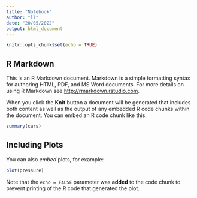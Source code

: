 ```yaml
---
title: "Notebook"
author: "ll"
date: "20/05/2022"
output: html_document
---
```


```r
knitr::opts_chunk$set(echo = TRUE)
```

## R Markdown

This is an R Markdown document. Markdown is a simple formatting syntax for authoring HTML, PDF, and MS Word documents. For more details on using R Markdown see <http://rmarkdown.rstudio.com>.

When you click the **Knit** button a document will be generated that includes both content as well as the output of any embedded R code chunks within the document. You can embed an R code chunk like this:

```r
summary(cars)
```

## Including Plots

You can also *embed* plots, for example:

```r
plot(pressure)
```

Note that the `echo = FALSE` parameter was **added** to the code chunk to prevent printing of the R code that generated the plot.
